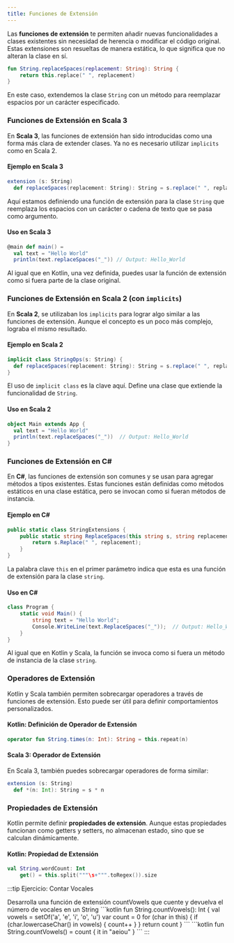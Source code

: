 ```yaml
---
title: Funciones de Extensión
---
```



<ReadingTime />

Las **funciones de extensión** te permiten añadir nuevas funcionalidades a clases existentes sin necesidad de herencia o modificar el código original. Estas extensiones son resueltas de manera estática, lo que significa que no alteran la clase en sí.

```kotlin
fun String.replaceSpaces(replacement: String): String {
    return this.replace(" ", replacement)
}
```

En este caso, extendemos la clase `String` con un método para reemplazar espacios por un carácter especificado.

### Funciones de Extensión en Scala 3

En **Scala 3**, las funciones de extensión han sido introducidas como una forma más clara de extender clases. Ya no es necesario utilizar `implicits` como en Scala 2.

#### Ejemplo en Scala 3

```scala
extension (s: String)
  def replaceSpaces(replacement: String): String = s.replace(" ", replacement)
```

Aquí estamos definiendo una función de extensión para la clase `String` que reemplaza los espacios con un carácter o cadena de texto que se pasa como argumento.

#### Uso en Scala 3

```scala
@main def main() =
  val text = "Hello World"
  println(text.replaceSpaces("_")) // Output: Hello_World
```

Al igual que en Kotlin, una vez definida, puedes usar la función de extensión como si fuera parte de la clase original.

### Funciones de Extensión en Scala 2 (con `implicits`)

En **Scala 2**, se utilizaban los `implicits` para lograr algo similar a las funciones de extensión. Aunque el concepto es un poco más complejo, lograba el mismo resultado.

#### Ejemplo en Scala 2

```scala
implicit class StringOps(s: String) {
  def replaceSpaces(replacement: String): String = s.replace(" ", replacement)
}
```

El uso de `implicit class` es la clave aquí. Define una clase que extiende la funcionalidad de `String`.

#### Uso en Scala 2

```scala
object Main extends App {
  val text = "Hello World"
  println(text.replaceSpaces("_"))  // Output: Hello_World
}
```

### Funciones de Extensión en C#

En **C#**, las funciones de extensión son comunes y se usan para agregar métodos a tipos existentes. Estas funciones están definidas como métodos estáticos en una clase estática, pero se invocan como si fueran métodos de instancia.

#### Ejemplo en C#

```csharp
public static class StringExtensions {
    public static string ReplaceSpaces(this string s, string replacement) {
        return s.Replace(" ", replacement);
    }
}
```

La palabra clave `this` en el primer parámetro indica que esta es una función de extensión para la clase `string`.

#### Uso en C#

```csharp
class Program {
    static void Main() {
        string text = "Hello World";
        Console.WriteLine(text.ReplaceSpaces("_"));  // Output: Hello_World
    }
}
```

Al igual que en Kotlin y Scala, la función se invoca como si fuera un método de instancia de la clase `string`.

### Operadores de Extensión

Kotlin y Scala también permiten sobrecargar operadores a través de funciones de extensión. Esto puede ser útil para definir comportamientos personalizados.

#### Kotlin: Definición de Operador de Extensión

```kotlin
operator fun String.times(n: Int): String = this.repeat(n)
```

#### Scala 3: Operador de Extensión

En Scala 3, también puedes sobrecargar operadores de forma similar:

```scala
extension (s: String)
  def *(n: Int): String = s * n
```

### Propiedades de Extensión

Kotlin permite definir **propiedades de extensión**. Aunque estas propiedades funcionan como getters y setters, no almacenan estado, sino que se calculan dinámicamente.

#### Kotlin: Propiedad de Extensión

```kotlin
val String.wordCount: Int
    get() = this.split("""\s+""".toRegex()).size
```

:::tip Ejercicio: Contar Vocales

<Tabs>
  <TabItem value="Ejercicio" label="Ejercicio">
    Desarrolla una función de extensión countVowels que cuente y devuelva el número de vocales en un String
  </TabItem>
  
  <TabItem value="Solución" label="Solución">
```kotlin
fun String.countVowels(): Int {
    val vowels = setOf('a', 'e', 'i', 'o', 'u')
    var count = 0
    for (char in this) {
        if (char.lowercaseChar() in vowels) {
            count++
        }
    }
    return count
}
```
  </TabItem>

  <TabItem value="Solución (más corta)" label="Solución (más corta)">
```kotlin
fun String.countVowels() = count { it in "aeiou" }
```
  </TabItem>
</Tabs>
:::
